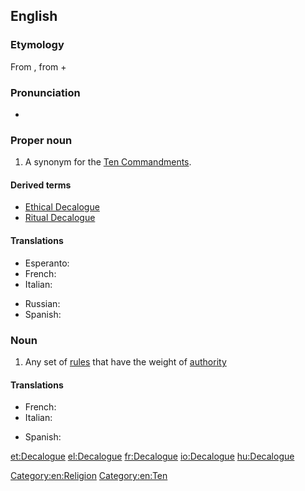 ==English==
{{wikipedia}}

===Etymology===
From {{etyl|grc|en}} {{term|δεκάλογος|tr=dekalogos|lang=grc|sc=polytonic}}, from {{term|δέκα||ten|tr=deka|lang=grc|sc=polytonic}} + {{term|λόγος||statement|tr=logos|lang=grc|sc=polytonic}}

===Pronunciation===
* {{a|UK}} {{IPA|/ˈdɛkəlɒg/}}

===Proper noun===
{{en-proper noun}}

# A synonym for the [[Ten Commandments]].

====Derived terms====
* [[Ethical Decalogue]]
* [[Ritual Decalogue]]

====Translations====
{{trans-top|the Ten Commandments}}
* Esperanto: {{t|eo|Dekalogo}}
* French: {{t|fr|Décalogue|m}}
* Italian: {{t-|it|decalogo|m}}
{{trans-mid}}
* Russian: {{t|ru|декалог|m|tr=dɛkalóg}}
* Spanish: {{t|es|decálogo|m}}
{{trans-bottom}}

===Noun===
{{en-noun}}

# Any set of [[rule]]s that have the weight of [[authority]]

====Translations====
{{trans-top|set of rules}}
* French: {{t+|fr|décalogue|m}}
* Italian: {{t-|it|decalogo|m}}
{{trans-mid}}
* Spanish: {{t|es|decálogo|m}}
{{trans-bottom}}

[[Category:en:Religion]]
[[Category:en:Ten]]

[[et:Decalogue]]
[[el:Decalogue]]
[[fr:Decalogue]]
[[io:Decalogue]]
[[hu:Decalogue]]